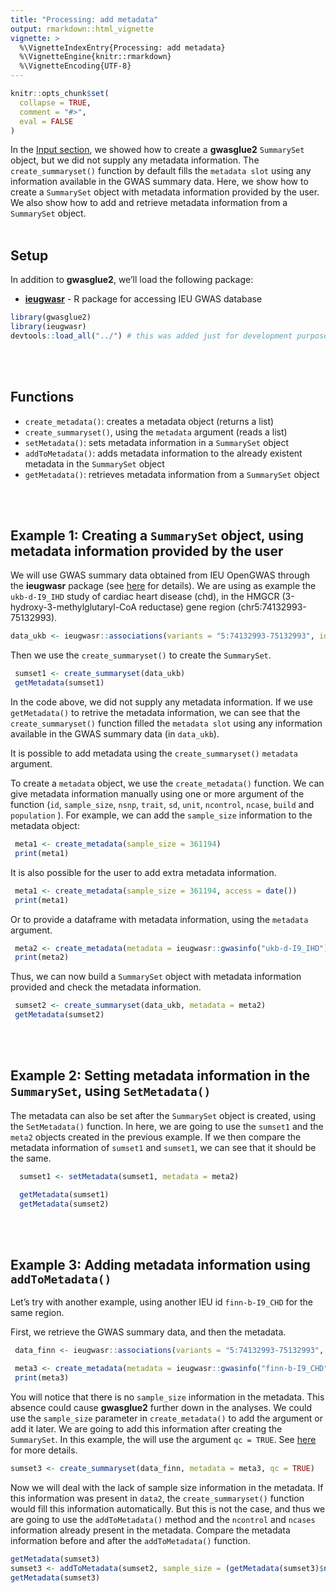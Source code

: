 ```yaml
---
title: "Processing: add metadata"
output: rmarkdown::html_vignette
vignette: >
  %\VignetteIndexEntry{Processing: add metadata}
  %\VignetteEngine{knitr::rmarkdown}
  %\VignetteEncoding{UTF-8}
---
```


```r
knitr::opts_chunk$set(
  collapse = TRUE,
  comment = "#>",
  eval = FALSE
)
```

In the [Input section](input.html), we showed how to create a  **gwasglue2** `SummarySet` object, but we did not supply any metadata information. The `create_summaryset()` function by default fills the `metadata slot` using any information available in the GWAS summary data. Here, we show how to create a `SummarySet` object with metadata information provided by the user. We also show how to add and retrieve metadata information from a `SummarySet` object.
<br>
<br>

## Setup
In addition to **gwasglue2**, we’ll load the following package:

- [**ieugwasr**](https://mrcieu.github.io/ieugwasr/) - R package for accessing IEU GWAS database

```r
library(gwasglue2)
library(ieugwasr)
devtools::load_all("../") # this was added just for development purposes
```

<br>
<br>

## Functions
* `create_metadata()`: creates a metadata object (returns a list)
* `create_summaryset()`, using the `metadata` argument (reads a list)
* `setMetadata()`: sets metadata information in a `SummarySet` object
* `addToMetadata()`: adds metadata information to the already existent metadata in the `SummarySet` object
* `getMetadata()`: retrieves metadata information from a `SummarySet` object

<br>
<br>


## Example 1: Creating a `SummarySet` object, using metadata information provided by the user

We will use GWAS summary data obtained from IEU OpenGWAS through the **ieugwasr** package (see [here](input-opengwas.html) for details). We are using as example the `ukb-d-I9_IHD` study of cardiac heart disease (chd), in the HMGCR (3-hydroxy-3-methylglutaryl-CoA reductase) gene region (chr5:74132993-75132993). 

 ```r
 data_ukb <- ieugwasr::associations(variants = "5:74132993-75132993", id = "ukb-d-I9_IHD")
 ```
 
Then we use the `create_summaryset()` to create the `SummarySet`. 

```r
 sumset1 <- create_summaryset(data_ukb)
 getMetadata(sumset1)
```

In the code above, we did not supply any metadata information. If we use `getMetadata()` to retrive the metadata information, we can see that the `create_summaryset()` function filled the `metadata slot` using any information available in the GWAS summary data (in `data_ukb`).


It is possible to add metadata using the `create_summaryset()` `metadata` argument.

To create a `metadata` object, we use the `create_metadata()` function. We can give metadata information manually using one or more argument of the function (`id`, `sample_size`, `nsnp`, `trait`, `sd`, `unit`, `ncontrol`, `ncase`, `build` and `population` ). For example, we can add the `sample_size` information to the metadata object: 

```r
 meta1 <- create_metadata(sample_size = 361194)
 print(meta1)
```

It is also possible for the user to add extra metadata information.

```r
 meta1 <- create_metadata(sample_size = 361194, access = date())
 print(meta1)
```


Or to provide a dataframe with metadata information, using the `metadata` argument.

```r
 meta2 <- create_metadata(metadata = ieugwasr::gwasinfo("ukb-d-I9_IHD"), access = date())
 print(meta2) 
```

Thus, we can now build a `SummarySet` object with metadata information provided and check the metadata information.

```r
 sumset2 <- create_summaryset(data_ukb, metadata = meta2)
 getMetadata(sumset2)
```
<br>
<br>

## Example 2: Setting metadata information in the `SummarySet`, using `SetMetadata()`

The metadata can also be set after the `SummarySet` object is created, using the `SetMetadata()` function. In here, we are going to use the `sumset1` and the `meta2` objects created in the previous example. If we then compare the metadata information of `sumset1` and `sumset1`, we can see that it should be the same.


```r
  sumset1 <- setMetadata(sumset1, metadata = meta2)

  getMetadata(sumset1)
  getMetadata(sumset2)
```

<br>
<br>

## Example 3: Adding metadata information using `addToMetadata()`

Let's try with another example, using another IEU id `finn-b-I9_CHD` for the same region.

First, we retrieve the GWAS summary data, and then the metadata.

```r
 data_finn <- ieugwasr::associations(variants = "5:74132993-75132993", id = "finn-b-I9_CHD")

 meta3 <- create_metadata(metadata = ieugwasr::gwasinfo("finn-b-I9_CHD"))
 print(meta3)  
```

You will notice that there is no `sample_size` information in the metadata. This absence could cause **gwasglue2** further down in the analyses. We could use the  `sample_size` parameter in `create_metadata()` to add the argument or add it later. We are going to add this information after creating the `SummarySet`. In this example, the will use the argument `qc = TRUE`. See [here]((processing-qc.html)) for more details.


```r
sumset3 <- create_summaryset(data_finn, metadata = meta3, qc = TRUE)
```

Now we will deal with the lack of sample size information in the metadata. If this information was present in `data2`, the `create_summaryset()` function would fill this information automatically. But this is not the case, and thus we are going to use the `addToMetadata()` method and the `ncontrol` and `ncases` information already present in the metadata. Compare the metadata information before and after the `addToMetadata()` function.


```r
getMetadata(sumset3)
sumset3 <- addToMetadata(sumset2, sample_size = (getMetadata(sumset3)$ncontrol + getMetadata(sumset3)$ncases))
getMetadata(sumset3)
```